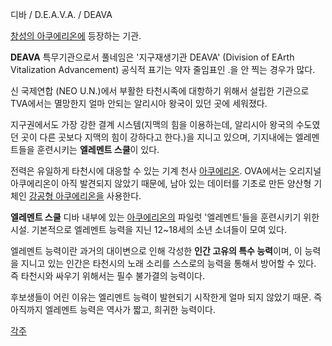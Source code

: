 디바 / D.E.A.V.A. / DEAVA

[[창성의 아쿠에리온]]에 등장하는 기관.

'''DEAVA'''
특무기관으로서 풀네임은 '지구재생기관 DEAVA' (Division of EArth Vitalization Advancement) 공식적 표기는 약자 줄임표인 .을 안 찍는 경우가 많다.

신 국제연합 (NEO U.N.)에서 부활한 타천시족에 대항하기 위해서 설립한 기관으로 TVA에서는 멸망한지 얼마 안되는 알리시아 왕국이 있던 곳에 세워졌다.

지구권에서도 가장 강한 결계 시스템(지맥의 힘을 이용하는데, 알리시아 왕국의 수도였던 곳이 다른 곳보다 지맥의 힘이 강하다고 한다.)을 지니고 있으며, 기지내에는 엘레멘트들을 훈련시키는 '''엘레멘트 스쿨'''이 있다.

전력은 유일하게 타천시에 대응할 수 있는 기계 천사 [[아쿠에리온]]. OVA에서는 오리지널 아쿠에리온이 아직 발견되지 않았기 때문에, 남아 있는 데이터를 기초로 만든 양산형 기체인 [[강공형 아쿠에리온]]을 사용한다.

'''엘레멘트 스쿨'''
디바 내부에 있는 [[아쿠에리온]]의 파일럿 '엘레멘트'들을 훈련시키기 위한 시설. 기본적으로 엘레멘트 능력을 지닌 12~18세의 소년 소녀들이 모여 있다. 

엘레멘트 능력이란 과거의 대이변으로 인해 각성한 '''인간 고유의 특수 능력'''이며, 이 능력을 지니고 있는 인간은 타천시의 노래 소리를 스스로의 능력을 통해서 방어할 수 있다. 즉 타천시와 싸우기 위해서는 필수 불가결의 능력이다.

후보생들이 어린 이유는 엘리멘트 능력이 발현되기 시작한게 얼마 되지 않았기 때문. 즉 아직까지 엘레멘트 능력은 역사가 짧고, 희귀한 능력이다.

[[각주]]
